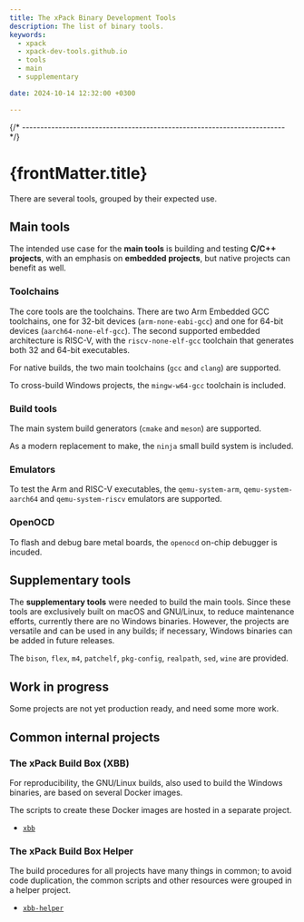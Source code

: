 ```yaml
---
title: The xPack Binary Development Tools
description: The list of binary tools.
keywords:
  - xpack
  - xpack-dev-tools.github.io
  - tools
  - main
  - supplementary

date: 2024-10-14 12:32:00 +0300

---
```


<head><title>{frontMatter.title}</title></head>
<head><meta property="og:title" content={frontMatter.title}/></head>


{/* ------------------------------------------------------------------------ */}

# {frontMatter.title}

There are several tools, grouped by their expected use.

## Main tools

The intended use case for the **main tools** is building and testing **C/C++
projects**, with an emphasis on **embedded projects**, but native projects
can benefit as well.

### Toolchains

The core tools are the toolchains. There are two Arm Embedded GCC toolchains,
one for 32-bit devices (`arm-none-eabi-gcc`) and one for 64-bit devices
(`aarch64-none-elf-gcc`). The second supported embedded architecture is
RISC-V, with the `riscv-none-elf-gcc` toolchain that generates both 32 and
64-bit executables.

For native builds, the two main toolchains (`gcc` and `clang`) are supported.

To cross-build Windows projects, the `mingw-w64-gcc` toolchain is included.

### Build tools

The main system build generators (`cmake` and `meson`) are supported.

As a modern replacement to make, the `ninja` small build system is included.

### Emulators

To test the Arm and RISC-V executables, the `qemu-system-arm`,
`qemu-system-aarch64` and `qemu-system-riscv` emulators are supported.

### OpenOCD

To flash and debug bare metal boards, the `openocd` on-chip debugger
is incuded.

## Supplementary tools

The **supplementary tools** were needed to build the main tools.
Since these tools are exclusively
built on macOS and GNU/Linux, to reduce maintenance efforts, currently
there are no Windows binaries. However, the projects are versatile and can be
used in any builds; if necessary, Windows binaries can be added in future
releases.

The `bison`, `flex`, `m4`, `patchelf`, `pkg-config`, `realpath`, `sed`,
`wine` are provided.

## Work in progress

Some projects are not yet production ready, and need some more work.

## Common internal projects

### The xPack Build Box (XBB)

For reproducibility, the GNU/Linux builds, also used
to build the Windows binaries, are based on several Docker images.

The scripts to create these Docker images are hosted in a separate project.

- [`xbb`](https://github.com/xpack-dev-tools/xbb)

### The xPack Build Box Helper

The build procedures for all projects have many things
in common; to avoid code duplication, the common scripts and
other resources were grouped in a helper project.

- [`xbb-helper`](https://github.com/xpack-dev-tools/xbb-helper-xpack)
